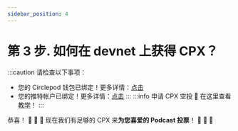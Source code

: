 ```yaml
---
sidebar_position: 4
---
```


# 第 3 步. 如何在 devnet 上获得 CPX？
:::caution 请检查以下事项：
- 您的 Circlepod 钱包已绑定！更多详情：[点击](/docs/wallet/connect-wallet)
- 您的推特帐户已绑定！更多详情：[点击](/docs/wallet/connect-twitter)
:::
:::info 申请 CPX 空投
🔸 在这里查看 [教学](/docs/wallet/airdrop)！
:::

恭喜！ 🎉 🎉 🎉 现在我们有足够的 CPX 来**为您喜爱的 Podcast 投票**！ 🚀 🚀 🚀